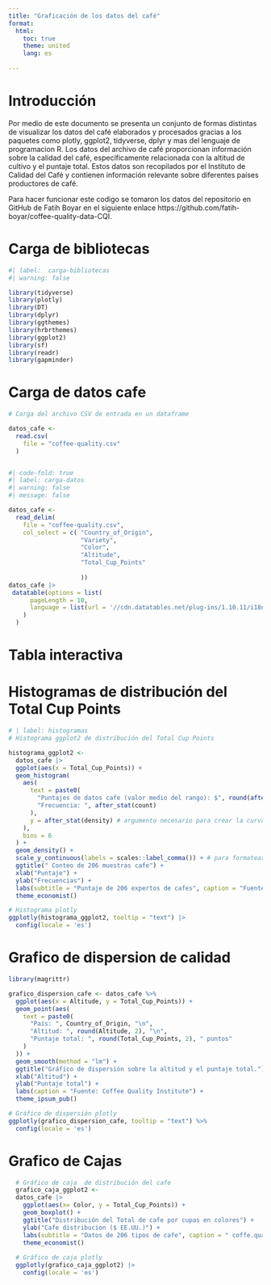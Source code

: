 ---
title: "Graficación de los datos del café"
format: 
  html: 
    toc: true
    theme: united
    lang: es
    
---

# Introducción

Por medio de este documento se presenta un conjunto de formas distintas de visualizar los datos del café elaborados y  procesados gracias a los paquetes como plotly, ggplot2, tidyverse, dplyr y mas del lenguaje de programacion R.
Los datos del archivo de café proporcionan información sobre la calidad del café, específicamente relacionada con la altitud de cultivo y el puntaje total. Estos datos son recopilados por el Instituto de Calidad del Café y contienen información relevante sobre diferentes países productores de café.

Para hacer funcionar este codigo se tomaron los datos del repositorio en GitHub de Fatih Boyar en el siguiente enlace https://github.com/fatih-boyar/coffee-quality-data-CQI.


# Carga de bibliotecas

```{r}
#| label:  carga-bibliotecas
#| warning: false

library(tidyverse)
library(plotly)
library(DT)
library(dplyr)
library(ggthemes)
library(hrbrthemes)
library(ggplot2)
library(sf)
library(readr)
library(gapminder)


```

# Carga de datos cafe

```{r}

# Carga del archivo CSV de entrada en un dataframe

datos_cafe <-
  read.csv(
    file = "coffee-quality.csv"
  )


#| code-fold: true
#| label: carga-datos
#| warning: false
#| message: false

datos_cafe <-
  read_delim(
    file = "coffee-quality.csv",
    col_select = c( "Country_of_Origin",
                    "Variety",
                    "Color",
                    "Altitude",
                    "Total_Cup_Points"
                    
                    ))
datos_cafe |>
 datatable(options = list(
      pageLength = 10,
      language = list(url = '//cdn.datatables.net/plug-ins/1.10.11/i18n/Spanish.json')
    )
  )

```

# Tabla interactiva


# Histogramas de distribución del Total Cup Points

```{r}
# | label: histogramas
# Histograma ggplot2 de distribución del Total Cup Points

histograma_ggplot2 <-
  datos_cafe |>
  ggplot(aes(x = Total_Cup_Points)) +
  geom_histogram(
    aes(
      text = paste0(
        "Puntajes de datos cafe (valor medio del rango): $", round(after_stat(x), 2), "\n",
        "Frecuencia: ", after_stat(count)
      ),
      y = after_stat(density) # argumento necesario para crear la curva KDE
    ),
    bins = 6
  ) +
  geom_density() +
  scale_y_continuous(labels = scales::label_comma()) + # para formatear el eje y en notación decimal
  ggtitle(" Conteo de 206 muestras cafe") +
  xlab("Puntaje") +
  ylab("Frecuencias") +
  labs(subtitle = "Puntaje de 206 expertos de cafes", caption = "Fuente: coffe.quality.ality") +
  theme_economist()

# Histograma plotly
ggplotly(histograma_ggplot2, tooltip = "text") |>
  config(locale = 'es')

```

# Grafico de dispersion de calidad

```{r}

library(magrittr)

grafico_dispersion_cafe <- datos_cafe %>%
  ggplot(aes(x = Altitude, y = Total_Cup_Points)) +
  geom_point(aes(
    text = paste0(
      "País: ", Country_of_Origin, "\n",
      "Altitud: ", round(Altitude, 2), "\n",
      "Puntaje total: ", round(Total_Cup_Points, 2), " puntos"
    )
  )) +
  geom_smooth(method = "lm") +
  ggtitle("Gráfico de dispersión sobre la altitud y el puntaje total.") +
  xlab("Altitud") +
  ylab("Puntaje total") +
  labs(caption = "Fuente: Coffee Quality Institute") +
  theme_ipsum_pub()

# Gráfico de dispersión plotly
ggplotly(grafico_dispersion_cafe, tooltip = "text") %>%
  config(locale = 'es')


```


# Grafico de Cajas 

```{r}


  # Gráfico de caja  de distribución del cafe
  grafico_caja_ggplot2 <-
  datos_cafe |>
    ggplot(aes(x= Color, y = Total_Cup_Points)) +
    geom_boxplot() +
    ggtitle("Distribución del Total de cafe por cupas en colores") +
    ylab("Cafe distribucion ($ EE.UU.)") +
    labs(subtitle = "Datos de 206 tipos de cafe", caption = " coffe.quality.ality") +
    theme_economist()
  
  # Gráfico de caja plotly
  ggplotly(grafico_caja_ggplot2) |> 
    config(locale = 'es')


```

